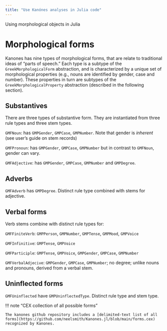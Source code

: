 ```yaml
---
title: "Use Kanónes analyses in Julia code"
---
```


Using morphological objects in Julia

# Morphological forms

Kanones has nine types of morphological forms, that are relate to traditional ideas of "parts of speech."  Each type is a subtype of the `GreekMorphologicalForm` abstraction, and is characterized by a unique set of morphological properties (e.g., nouns are identified by gender, case and number). These properties in turn are subtypes of the `GreekMorphologicalProperty` abstraction (described in the following section).

## Substantives

There are three types of substantive form.  They are instantiated from three rule types and three stem types.

`GMFNoun`: has `GMPGender`, `GMPCase`, `GMPNumber`.  Note that gender is *inherent* (see user's guide on stem records)


`GMFPronoun`: has `GMPGender`, `GMPCase`, `GMPNumber` but in contrast to `GMFNoun`, gender can vary.


`GMFAdjective`: has `GMPGender`, `GMPCase`, `GMPNumber` and `GMPDegree`.


## Adverbs

`GMFAdverb` has `GMPDegree`.  Distinct rule type combined with stems for adjective.

## Verbal forms

Verb stems combine with distinct rule types for:


`GMFFiniteVerb`: `GMPPerson`, `GMPNumber`, `GMPTense`, `GMPMood`, `GMPVoice`

`GMFInfinitive`:  `GMPTense`, `GMPVoice`

`GMFParticiple`:  `GMPTense`, `GMPVoice`, `GMPGender`, `GMPCase`, `GMPNumber`

`GMFVerbalAdjecive`: `GMPGender`, `GMPCase`, `GMPNumber`; no degree; unlike nouns and pronouns, derived from a verbal stem.


## Uninflected forms

`GMFUninflected` have `GMPUninflectedType`.  Distinct rule type and stem type.


!!! note "CEX collection of all possible forms"

    The kanones github repository includes a [delimited-text list of all  forms](https://github.com/neelsmith/Kanones.jl/blob/main/forms.cex) recognized by Kanones.